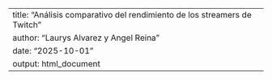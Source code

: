 ---
title: "Análisis comparativo del rendimiento de los streamers de Twitch"
author: "Laurys Alvarez y Angel Reina"
date: "2025-10-01"
output: html_document
---